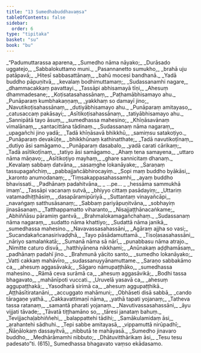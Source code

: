 ```yaml
---
title: "13 Sumedhabuddhavaṃsa"
tableOfContents: false
sidebar:
  order: 6
type: "tipitaka"
basket: "su"
book: "bu"
---
```



<DynamicBreadcrumb />

<Division number="1" book="bu" bookNo="21" page="326">

<Paragraph number="598" type="verses" book="bu">
_“Padumuttarassa aparena,_  
_Sumedho nāma nāyako;_  
_Durāsado uggatejo,_  
_Sabbalokuttamo muni._  

</Paragraph>

</Division>
<Division number="2" book="bu" bookNo="21" page="326">

<Paragraph number="599" type="verses" book="bu">
_Pasannanetto sumukho,_  
_brahā uju patāpavā;_  
_Hitesī sabbasattānaṃ,_  
_bahū mocesi bandhanā._  

</Paragraph>

</Division>
<Division number="3" book="bu" bookNo="21" page="326">

<Paragraph number="600" type="verses" book="bu">
_Yadā buddho pāpuṇitvā,_  
_kevalaṃ bodhimuttamaṃ;_  
_Sudassanamhi nagare,_  
_dhammacakkaṃ pavattayi._  

</Paragraph>

</Division>
<Division number="4" book="bu" bookNo="21" page="326">

<Paragraph number="601" type="verses" book="bu">
_Tassāpi abhisamayā tīṇi,_  
_Ahesuṃ dhammadesane;_  
_Koṭisatasahassānaṃ,_  
_Paṭhamābhisamayo ahu._  

</Paragraph>

</Division>
<Division number="5" book="bu" bookNo="21" page="327">

<Paragraph number="602" type="verses" book="bu">
_Punāparaṃ kumbhakaṇṇaṃ,_  
_yakkhaṃ so damayī jino;_  
_Navutikoṭisahassānaṃ,_  
_dutiyābhisamayo ahu._  

</Paragraph>

</Division>
<Division number="6" book="bu" bookNo="21" page="327">

<Paragraph number="603" type="verses" book="bu">
_Punāparaṃ amitayaso,_  
_catusaccaṃ pakāsayi;_  
_Asītikoṭisahassānaṃ,_  
_tatiyābhisamayo ahu._  

</Paragraph>

</Division>
<Division number="7" book="bu" bookNo="21" page="327">

<Paragraph number="604" type="verses" book="bu">
_Sannipātā tayo āsuṃ,_  
_sumedhassa mahesino;_  
_Khīṇāsavānaṃ vimalānaṃ,_  
_santacittāna tādinaṃ._  

</Paragraph>

</Division>
<Division number="8" book="bu" bookNo="21" page="327">

<Paragraph number="605" type="verses" book="bu">
_Sudassanaṃ nāma nagaraṃ,_  
_upagañchi jino yadā;_  
_Tadā khīṇāsavā bhikkhū,_  
_samiṃsu satakoṭiyo._  

</Paragraph>

</Division>
<Division number="9" book="bu" bookNo="21" page="327">

<Paragraph number="606" type="verses" book="bu">
_Punāparaṃ devakūṭe,_  
_bhikkhūnaṃ kathinatthate;_  
_Tadā navutikoṭīnaṃ,_  
_dutiyo āsi samāgamo._  

</Paragraph>

</Division>
<Division number="10" book="bu" bookNo="21" page="327">

<Paragraph number="607" type="verses" book="bu">
_Punāparaṃ dasabalo,_  
_yadā carati cārikaṃ;_  
_Tadā asītikoṭīnaṃ,_  
_tatiyo āsi samāgamo._  

</Paragraph>

</Division>
<Division number="11" book="bu" bookNo="21" page="327">

<Paragraph number="608" type="verses" book="bu">
_Ahaṃ tena samayena,_  
_uttaro nāma māṇavo;_  
_Asītikoṭiyo mayhaṃ,_  
_ghare sannicitaṃ dhanaṃ._  

</Paragraph>

</Division>
<Division number="12" book="bu" bookNo="21" page="327">

<Paragraph number="609" type="verses" book="bu">
_Kevalaṃ sabbaṃ datvāna,_  
_sasaṃghe lokanāyake;_  
_Saraṇaṃ tassupagañchiṃ,_  
_pabbajjañcābhirocayiṃ._  

</Paragraph>

</Division>
<Division number="13" book="bu" bookNo="21" page="327">

<Paragraph number="610" type="verses" book="bu">
_Sopi maṃ buddho byākāsi,_  
_karonto anumodanaṃ;_  
_‘Tiṃsakappasahassamhi,_  
_ayaṃ buddho bhavissati._  

</Paragraph>

</Division>
<Division number="14" book="bu" bookNo="21" page="327">

<Paragraph number="611" type="verses" book="bu">
_Padhānaṃ padahitvāna,_  
_ …pe… _  
_hessāma sammukhā imaṃ’._  

</Paragraph>

</Division>
<Division number="15" book="bu" bookNo="21" page="327">

<Paragraph number="612" type="verses" book="bu">
_Tassāpi vacanaṃ sutvā,_  
_bhiyyo cittaṃ pasādayiṃ;_  
_Uttariṃ vatamadhiṭṭhāsiṃ,_  
_dasapāramipūriyā._  

</Paragraph>

</Division>
<Division number="16" book="bu" bookNo="21" page="327">

<Paragraph number="613" type="verses" book="bu">
_Suttantaṃ vinayañcāpi,_  
_navaṅgaṃ satthusāsanaṃ;_  
_Sabbaṃ pariyāpuṇitvāna,_  
_sobhayiṃ jinasāsanaṃ._  

</Paragraph>

</Division>
<Division number="17" book="bu" bookNo="21" page="327">

<Paragraph number="614" type="verses" book="bu">
_Tatthappamatto viharanto,_  
_Nisajjaṭṭhānacaṅkame;_  
_Abhiññāsu pāramiṃ gantvā,_  
_Brahmalokamagañchahaṃ._  

</Paragraph>

</Division>
<Division number="18" book="bu" bookNo="21" page="328">

<Paragraph number="615" type="verses" book="bu">
_Sudassanaṃ nāma nagaraṃ,_  
_sudatto nāma khattiyo;_  
_Sudattā nāma janikā,_  
_sumedhassa mahesino._  

</Paragraph>

</Division>
<Division number="19" book="bu" bookNo="21" page="328">

<Paragraph number="616" type="verses" book="bu">
_Navavassasahassāni,_  
_Agāraṃ ajjha so vasi;_  
_Sucandakañcanasirivaḍḍhā,_  
_Tayo pāsādamuttamā._  

</Paragraph>

</Division>
<Division number="20" book="bu" bookNo="21" page="328">

<Paragraph number="617" type="verses" book="bu">
_Tisoḷasasahassāni,_  
_nāriyo samalaṅkatā;_  
_Sumanā nāma sā nārī,_  
_punabbasu nāma atrajo._  

</Paragraph>

</Division>
<Division number="21" book="bu" bookNo="21" page="328">

<Paragraph number="618" type="verses" book="bu">
_Nimitte caturo disvā,_  
_hatthiyānena nikkhami;_  
_Anūnakaṃ aḍḍhamāsaṃ,_  
_padhānaṃ padahī jino._  

</Paragraph>

</Division>
<Division number="22" book="bu" bookNo="21" page="328">

<Paragraph number="619" type="verses" book="bu">
_Brahmunā yācito santo,_  
_sumedho lokanāyako;_  
_Vatti cakkaṃ mahāvīro,_  
_sudassanuyyānamuttame._  

</Paragraph>

</Division>
<Division number="23" book="bu" bookNo="21" page="328">

<Paragraph number="620" type="verses" book="bu">
_Saraṇo sabbakāmo ca,_  
_ahesuṃ aggasāvakā;_  
_Sāgaro nāmupaṭṭhāko,_  
_sumedhassa mahesino._  

</Paragraph>

</Division>
<Division number="24" book="bu" bookNo="21" page="328">

<Paragraph number="621" type="verses" book="bu">
_Rāmā ceva surāmā ca,_  
_ahesuṃ aggasāvikā;_  
_Bodhi tassa bhagavato,_  
_mahānīpoti vuccati._  

</Paragraph>

</Division>
<Division number="25" book="bu" bookNo="21" page="328">

<Paragraph number="622" type="verses" book="bu">
_Uruvelā yasavā ca,_  
_ahesuṃ aggupaṭṭhakā;_  
_Yasodharā sirimā ca,_  
_ahesuṃ aggupaṭṭhikā._  

</Paragraph>

</Division>
<Division number="26" book="bu" bookNo="21" page="328">

<Paragraph number="623" type="verses" book="bu">
_Aṭṭhāsītiratanāni,_  
_accuggato mahāmuni;_  
_Obhāseti disā sabbā,_  
_cando tāragaṇe yathā._  

</Paragraph>

</Division>
<Division number="27" book="bu" bookNo="21" page="328">

<Paragraph number="624" type="verses" book="bu">
_Cakkavattimaṇī nāma,_  
_yathā tapati yojanaṃ;_  
_Tatheva tassa ratanaṃ,_  
_samantā pharati yojanaṃ._  

</Paragraph>

</Division>
<Division number="28" book="bu" bookNo="21" page="328">

<Paragraph number="625" type="verses" book="bu">
_Navutivassasahassāni,_  
_āyu vijjati tāvade;_  
_Tāvatā tiṭṭhamāno so,_  
_tāresi janataṃ bahuṃ._  

</Paragraph>

</Division>
<Division number="29" book="bu" bookNo="21" page="328">

<Paragraph number="626" type="verses" book="bu">
_Tevijjachaḷabhiññehi,_  
_balappattehi tādihi;_  
_Samākulamidaṃ āsi,_  
_arahantehi sādhuhi._  

</Paragraph>

</Division>
<Division number="30" book="bu" bookNo="21" page="325">

<Paragraph number="627" type="verses" book="bu">
_Tepi sabbe amitayasā,_  
_vippamuttā nirūpadhī;_  
_Ñāṇālokaṃ dassayitvā,_  
_nibbutā te mahāyasā._  

</Paragraph>

</Division>
<Division number="31" book="bu" bookNo="21" page="326">

<Paragraph number="628" type="verses" book="bu">
_Sumedho jinavaro buddho,_  
_Medhārāmamhi nibbuto;_  
_Dhātuvitthārikaṃ āsi,_  
_Tesu tesu padesato”ti. (615)_  


</Paragraph>
</Division>

<Paragraph number="629" type="center" book="bu">
Sumedhassa bhagavato vaṃso ekādasamo.
</Paragraph>